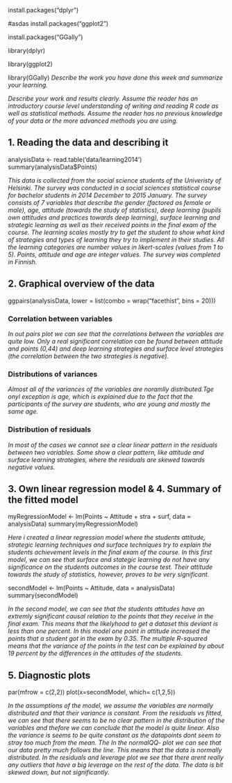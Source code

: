 install.packages("dplyr")

#asdas 
install.packages("ggplot2")

install.packages("GGally")

library(dplyr)

library(ggplot2)

library(GGally)
*Describe the work you have done this week and summarize your learning.*

*Describe your work and results clearly.* 
*Assume the reader has an introductory course level understanding of writing and reading R code as well as statistical methods.*
*Assume the reader has no previous knowledge of your data or the more advanced methods you are using. *

## 1. Reading the data and describing it
analysisData <- read.table('data/learning2014')
summary(analysisData$Points)

*This data is collected from the social science students of the Univeristy of Helsinki. The survey was conducted in a social sciences statistical course for bachelor students in 2014 December to 2015 January. The survey consists of 7 variables that describe the gender (factored as female or male), age, attitude (towards the study of statistics), deep learning (pupils own attitudes and practices towards deep learning), surface learning and strategic learning as well as their received points in the final exam of the course. The learning scales mostly try to get the student to show what kind of strategies and types of learning they try to implement in their studies. All the learning categories are number values in likert-scales (values from 1 to 5). Points, attitude and age are integer values. The survey was completed in Finnish.*


## 2. Graphical overview of the data
ggpairs(analysisData, lower = list(combo = wrap("facethist", bins = 20)))

### Correlation between variables

*In out pairs plot we can see that the correlations between the variables are quite low. Only a real significant correlation can be found between attitude and points (0,44) and deep learning strategies and surface level strategies (the correlation between the two strategies is negative).* 

### Distributions of variances
*Almost all of the variances of the variables are noramlly distributed.Tge onyl exception is age, which is explained due to the fact that the participants of the survey are students, who are young and mostly the same age.*

### Distribution of residuals 
*In most of the cases we cannot see a clear linear pattern in the residuals between two variables. Some show a clear pattern, like attitude and surface learning strategies, where the residuals are skewed towards negative values.*

## 3. Own linear regression model & 4. Summary of the fitted model

myRegressionModel <- lm(Points ~ Attitude + stra + surf, data = analysisData)
summary(myRegressionModel)

*Here i created a linear regression model where the students attitude, strategic learning techniques and surface techniques try to explain the students achievement levels in the final exam of the course. In this first model, we can see that surface and stategic learning do not have any significance on the students outcomes in the course test. Their attitude towards the study of statistics, however, proves to be very significant.*


secondModel <- lm(Points ~ Attitude, data = analysisData)
summary(secondModel)

*In the second model, we can see that the students attitudes have an extremly significant causal relation to the points that they receive in the final exam. This means that the likelyhood to get a dataset this deviant is less than one percent. In this model one point in attitude increased the points that a student got in the exam by 0.35. The multiple R-squared means that the variance of the points in the test can be explained by about 19 percent by the differences in the attitudes of the students.*

## 5. Diagnostic plots

par(mfrow = c(2,2))
plot(x=secondModel, which= c(1,2,5))

*In the assumptions of the model, we assume the variables are normally distributed and that their variance is constant. From the residuals vs fitted, we can see that there seems to be no clear pattern in the distribution of the variables and thefore we can conclude that the model is quite linear. Also the variance is seems to be quite constant as the datapoints dont seem to stray too much from the mean. The  In the normalQQ- plot we can see that our data pretty much follows the line. This means that the data is normally distributed. In the residuals and leverage plot we see that there arent really any outliers that have a big leverage on the rest of the data. The data is bit skewed down, but not significantly.*

